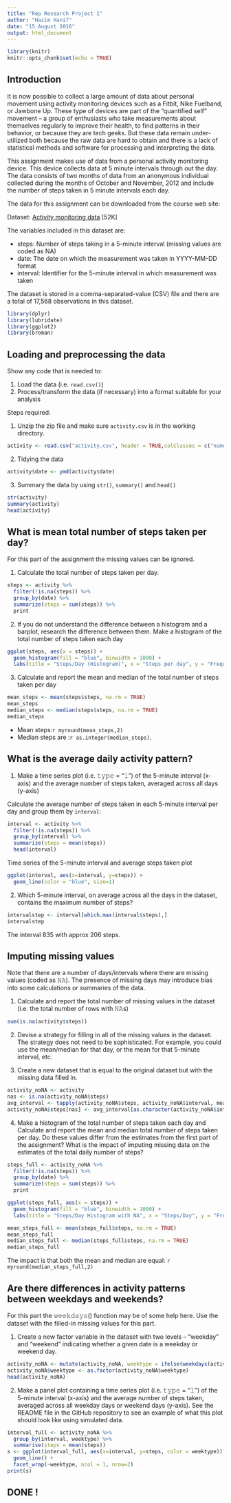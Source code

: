 ```yaml
---
title: "Rep Research Project 1"
author: "Hazim Hanif"
date: "15 August 2016"
output: html_document
---
```


```r
library(knitr)
knitr::opts_chunk$set(echo = TRUE)
```

## Introduction

It is now possible to collect a large amount of data about personal movement using activity monitoring devices such as a Fitbit, Nike Fuelband, or Jawbone Up. These type of devices are part of the “quantified self” movement – a group of enthusiasts who take measurements about themselves regularly to improve their health, to find patterns in their behavior, or because they are tech geeks. But these data remain under-utilized both because the raw data are hard to obtain and there is a lack of statistical methods and software for processing and interpreting the data.

This assignment makes use of data from a personal activity monitoring device. This device collects data at 5 minute intervals through out the day. The data consists of two months of data from an anonymous individual collected during the months of October and November, 2012 and include the number of steps taken in 5 minute intervals each day.

The data for this assignment can be downloaded from the course web site:

Dataset: [Activity monitoring data](https://d396qusza40orc.cloudfront.net/repdata%2Fdata%2Factivity.zip) [52K]

The variables included in this dataset are:

* steps: Number of steps taking in a 5-minute interval (missing values are coded as NA)
* date: The date on which the measurement was taken in YYYY-MM-DD format
* interval: Identifier for the 5-minute interval in which measurement was taken

The dataset is stored in a comma-separated-value (CSV) file and there are a total of 17,568 observations in this dataset.


```r
library(dplyr)
library(lubridate)
library(ggplot2)
library(broman)
```

## Loading and preprocessing the data

Show any code that is needed to:

1. Load the data (i.e. `read.csv()`)
2. Process/transform the data (if necessary) into a format suitable for your analysis

Steps required:

1.    Unzip the zip file and make sure `activity.csv` is in the working directory.

```r
activity <- read.csv("activity.csv", header = TRUE,colClasses = c("numeric", "character","integer"))
```
2. Tidying the data

```r
activity$date <- ymd(activity$date)
```
3. Summary the data by using `str()`, `summary()` and `head()`

```r
str(activity)
summary(activity)
head(activity)
```


## What is mean total number of steps taken per day?

For this part of the assignment the missing values can be ignored.

1. Calculate the total number of steps taken per day.

```r
steps <- activity %>%
  filter(!is.na(steps)) %>%
  group_by(date) %>%
  summarize(steps = sum(steps)) %>%
  print
```

2. If you do not understand the difference between a histogram and a barplot, research the difference between them. Make a histogram of the total number of steps taken each day


```r
ggplot(steps, aes(x = steps)) +
  geom_histogram(fill = "blue", binwidth = 1000) +
  labs(title = "Steps/Day (Histogram)", x = "Steps per day", y = "Frequency")
```

3. Calculate and report the mean and median of the total number of steps taken per day

```r
mean_steps <- mean(steps$steps, na.rm = TRUE)
mean_steps 
median_steps <- median(steps$steps, na.rm = TRUE)
median_steps 
```

- Mean steps:`r myround(mean_steps,2)`
- Median steps are :`r as.integer(median_steps)`.

## What is the average daily activity pattern?

1. Make a time series plot (i.e. 𝚝𝚢𝚙𝚎 = "𝚕") of the 5-minute interval (x-axis) and the average number of steps taken, averaged across all days (y-axis)

Calculate the average number of steps taken in each 5-minute interval per day and group them by `interval`:

```r
interval <- activity %>%
  filter(!is.na(steps)) %>%
  group_by(interval) %>%
  summarize(steps = mean(steps))
  head(interval)
```

Time series of the 5-minute interval and average steps taken plot

```r
ggplot(interval, aes(x=interval, y=steps)) +
  geom_line(color = "blue", size=1)
```

2. Which 5-minute interval, on average across all the days in the dataset, contains the maximum number of steps?

```r
intervalstep <- interval[which.max(interval$steps),]
intervalstep
```

The interval 835 with approx 206 steps.

## Imputing missing values

Note that there are a number of days/intervals where there are missing values (coded as 𝙽𝙰). The presence of missing days may introduce bias into some calculations or summaries of the data.

1. Calculate and report the total number of missing values in the dataset (i.e. the total number of rows with 𝙽𝙰s)

```r
sum(is.na(activity$steps))
```

2. Devise a strategy for filling in all of the missing values in the dataset. The strategy does not need to be sophisticated. For example, you could use the mean/median for that day, or the mean for that 5-minute interval, etc.

3. Create a new dataset that is equal to the original dataset but with the missing data filled in.

```r
activity_noNA <- activity
nas <- is.na(activity_noNA$steps)
avg_interval <- tapply(activity_noNA$steps, activity_noNA$interval, mean, na.rm=TRUE, simplify=TRUE)
activity_noNA$steps[nas] <- avg_interval[as.character(activity_noNA$interval[nas])]
```

4. Make a histogram of the total number of steps taken each day and Calculate and report the mean and median total number of steps taken per day. Do these values differ from the estimates from the first part of the assignment? What is the impact of imputing missing data on the estimates of the total daily number of steps?

```r
steps_full <- activity_noNA %>%
  filter(!is.na(steps)) %>%
  group_by(date) %>%
  summarize(steps = sum(steps)) %>%
  print
```

```r
ggplot(steps_full, aes(x = steps)) +
  geom_histogram(fill = "blue", binwidth = 1000) +
  labs(title = "Steps/Day Histogram with NA", x = "Steps/Day", y = "Frequency")
```

```r
mean_steps_full <- mean(steps_full$steps, na.rm = TRUE)
mean_steps_full
median_steps_full <- median(steps_full$steps, na.rm = TRUE)
median_steps_full
```


The impact is that both the mean and median are equal: `r myround(median_steps_full,2)`

## Are there differences in activity patterns between weekdays and weekends?

For this part the 𝚠𝚎𝚎𝚔𝚍𝚊𝚢𝚜() function may be of some help here. Use the dataset with the filled-in missing values for this part.

1. Create a new factor variable in the dataset with two levels – “weekday” and “weekend” indicating whether a given date is a weekday or weekend day.

```r
activity_noNA <- mutate(activity_noNA, weektype = ifelse(weekdays(activity_noNA$date) == "Saturday" | weekdays(activity_noNA$date) == "Sunday", "weekend", "weekday"))
activity_noNA$weektype <- as.factor(activity_noNA$weektype)
head(activity_noNA)
```

2. Make a panel plot containing a time series plot (i.e. 𝚝𝚢𝚙𝚎 = "𝚕") of the 5-minute interval (x-axis) and the average number of steps taken, averaged across all weekday days or weekend days (y-axis). See the README file in the GitHub repository to see an example of what this plot should look like using simulated data.

```r
interval_full <- activity_noNA %>%
  group_by(interval, weektype) %>%
  summarise(steps = mean(steps))
s <- ggplot(interval_full, aes(x=interval, y=steps, color = weektype)) +
  geom_line() +
  facet_wrap(~weektype, ncol = 1, nrow=2)
print(s)
```



## DONE ! 
